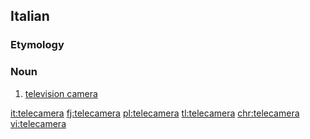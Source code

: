 ==Italian==

===Etymology===
{{etyl|en|it}} {{prefix|tele|camera|lang=it}}

===Noun===
{{it-noun|f|telecamere}}

# [[television camera]]

[[it:telecamera]]
[[fj:telecamera]]
[[pl:telecamera]]
[[tl:telecamera]]
[[chr:telecamera]]
[[vi:telecamera]]